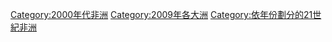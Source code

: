{{portal|非洲}}
{{Commons category|2009 in Africa}}
{{Year by category
|m=2
|c=0
|d=0
|y=9
|cat=非洲
|sortkey=非洲
|parent=依年份劃分的21世紀非洲
|subcat=2000年代非洲
}}
[[Category:2000年代非洲|Category:2000年代非洲]]
[[Category:2009年各大洲|Category:2009年各大洲]]
[[Category:依年份劃分的21世紀非洲|Category:依年份劃分的21世紀非洲]]